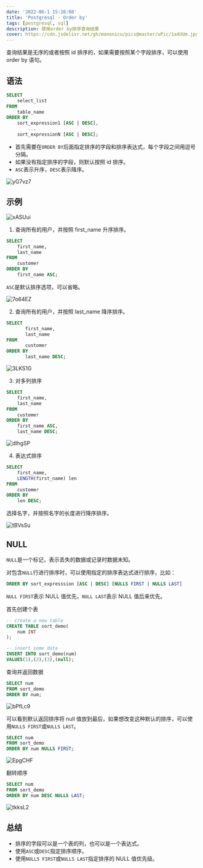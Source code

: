 ```yaml
---
date: '2022-06-1 15:28:08'
title: 'Postgresql - Order by'
tags: [postgresql, sql]
description: 使用order by排序查询结果
cover: https://cdn.jsdelivr.net/gh/manonicu/pics@master/uPic/1a4UUm.jpg
---
```


查询结果是无序的或者按照 id 排序的，如果需要按照某个字段排序，可以使用 order by 语句。

## 语法

```sql
SELECT
	select_list
FROM
	table_name
ORDER BY
	sort_expression1 [ASC | DESC],
        ...
	sort_expressionN [ASC | DESC];
```

- 首先需要在`ORDER BY`后面指定排序的字段和排序表达式，每个字段之间用逗号分隔。
- 如果没有指定排序的字段，则默认按照 id 排序。
- `ASC`表示升序，`DESC`表示降序。

![yG7vz7](https://cdn.jsdelivr.net/gh/manonicu/pics@master/uPic/yG7vz7.jpg)

## 示例

![xASUui](https://cdn.jsdelivr.net/gh/manonicu/pics@master/uPic/xASUui.jpg)

1. 查询所有的用户，并按照 first_name 升序排序。

```sql
SELECT
	first_name,
	last_name
FROM
	customer
ORDER BY
	first_name ASC;
```

`ASC`是默认排序选项，可以省略。

![7o64EZ](https://cdn.jsdelivr.net/gh/manonicu/pics@master/uPic/7o64EZ.jpg)

2. 查询所有的用户，并按照 last_name 降序排序。

```sql
SELECT
       first_name,
       last_name
FROM
       customer
ORDER BY
       last_name DESC;
```

![3LKS1G](https://cdn.jsdelivr.net/gh/manonicu/pics@master/uPic/3LKS1G.jpg)

3. 对多列排序

```sql
SELECT
	first_name,
	last_name
FROM
	customer
ORDER BY
	first_name ASC,
	last_name DESC;
```

![dIhgSP](https://cdn.jsdelivr.net/gh/manonicu/pics@master/uPic/dIhgSP.jpg)

4. 表达式排序

```sql
SELECT
	first_name,
	LENGTH(first_name) len
FROM
	customer
ORDER BY
	len DESC;
```

选择名字，并按照名字的长度进行降序排序。

![tBVsSu](https://cdn.jsdelivr.net/gh/manonicu/pics@master/uPic/tBVsSu.jpg)

## NULL

`NULL`是一个标记，表示丢失的数据或记录时数据未知。

对包含`NULL`行进行排序时，可以使用指定的排序表达式进行排序，比如：

```sql
ORDER BY sort_expresssion [ASC | DESC] [NULLS FIRST | NULLS LAST]
```

`NULL FIRST`表示 NULL 值优先，`NULL LAST`表示 NULL 值后来优先。

首先创建个表

```sql
-- create a new table
CREATE TABLE sort_demo(
	num INT
);

-- insert some data
INSERT INTO sort_demo(num)
VALUES(1),(2),(3),(null);
```

查询并返回数据

```sql
SELECT num
FROM sort_demo
ORDER BY num;
```

![bPfLc9](https://cdn.jsdelivr.net/gh/manonicu/pics@master/uPic/bPfLc9.jpg)

可以看到默认返回排序将 null 值放到最后，如果想改变这种默认的排序，可以使用`NULLS FIRST`或`NULLS LAST`。

```sql
SELECT num
FROM sort_demo
ORDER BY num NULLS FIRST;
```

![EpgCHF](https://cdn.jsdelivr.net/gh/manonicu/pics@master/uPic/EpgCHF.jpg)

翻转顺序

```sql
SELECT num
FROM sort_demo
ORDER BY num DESC NULLS LAST;
```

![tkksL2](https://cdn.jsdelivr.net/gh/manonicu/pics@master/uPic/tkksL2.jpg)

## 总结

- 排序的字段可以是一个表的列，也可以是一个表达式。
- 使用`ASC`或`DESC`指定排序顺序。
- 使用`NULLS FIRST`或`NULLS LAST`指定排序的 NULL 值优先级。
